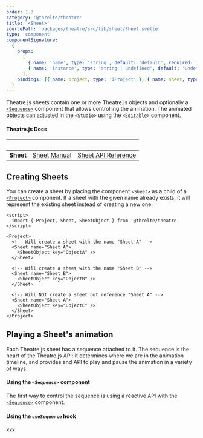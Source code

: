 ```yaml
---
order: 1.3
category: '@threlte/theatre'
title: '<Sheet>'
sourcePath: 'packages/theatre/src/lib/sheet/Sheet.svelte'
type: 'component'
componentSignature:
  {
    props:
      [
        { name: 'name', type: 'string', default: 'default', required: false },
        { name: 'instance', type: 'string | undefined', default: 'undefined', required: false }
      ],
    bindings: [{ name: project, type: 'IProject' }, { name: sheet, type: 'ISheet' }]
  }
---
```


Theatre.js sheets contain one or more Theatre.js objects and optionally a [`<Sequence>`](/reference/theatre/sequence) component that allows controlling the animation.
The animated objects can adjusted in the [`<Studio>`](/reference/theatre/studio) using the [`<Editable>`](/reference/theatre/editable) component.

#### Theatre.js Docs

| &nbsp;    | &nbsp;                                                              | &nbsp;                                                                   |
| --------- | ------------------------------------------------------------------- | ------------------------------------------------------------------------ |
| **Sheet** | [Sheet Manual](https://www.theatrejs.com/docs/latest/manual/sheets) | [Sheet API Reference](https://www.theatrejs.com/docs/0.5/api/core#sheet) |

## Creating Sheets

You can create a sheet by placing the component `<Sheet>` as a child of a [`<Project>`](/theatre/project) component. If a sheet with the given name already exists, it will represent the existing sheet instead of creating a new one.

```svelte
<script>
  import { Project, Sheet, SheetObject } from '@threlte/theatre'
</script>

<Project>
  <!-- Will create a sheet with the name "Sheet A" -->
  <Sheet name="Sheet A">
    <SheetObject key="ObjectA" />
  </Sheet>

  <!-- Will create a sheet with the name "Sheet B" -->
  <Sheet name="Sheet B">
    <SheetObject key="ObjectB" />
  </Sheet>

  <!-- Will NOT create a sheet but reference "Sheet A" -->
  <Sheet name="Sheet A">
    <SheetObject key="ObjectC" />
  </Sheet>
</Project>
```

## Playing a Sheet's animation

Each Theatre.js sheet has a sequence attached to it. The sequence is the heart of the Theatre.js API: it determines where we are in the animation timeline, and
provides and API to play and pause the animation in a variety of ways.

#### Using the `<Sequence>` component

The first way to control the sequence is using a reactive API with the [`<Sequence>`](/reference/theatre/sequence) component.

#### Using the `useSequence` hook

xxx
